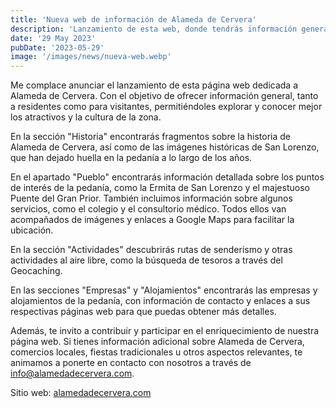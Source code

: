 ```yaml
---
title: 'Nueva web de información de Alameda de Cervera'
description: 'Lanzamiento de esta web, donde tendrás información general sobre Alameda de Cervera.'
date: '29 May 2023'
pubDate: '2023-05-29'
image: '/images/news/nueva-web.webp'
---
```


Me complace anunciar el lanzamiento de esta página web dedicada a Alameda de Cervera. Con el objetivo de ofrecer información general, tanto a residentes como para visitantes, permitiéndoles explorar y conocer mejor los atractivos y la cultura de la zona.

En la sección "Historia" encontrarás fragmentos sobre la historia de Alameda de Cervera, así como de las imágenes históricas de San Lorenzo, que han dejado huella en la pedanía a lo largo de los años.

En el apartado "Pueblo" encontrarás información detallada sobre los puntos de interés de la pedanía, como la Ermita de San Lorenzo y el majestuoso Puente del Gran Prior. También incluimos información sobre algunos servicios, como el colegio y el consultorio médico. Todos ellos van acompañados de imágenes y enlaces a Google Maps para facilitar la ubicación.

En la sección "Actividades" descubrirás rutas de senderismo y otras actividades al aire libre, como la búsqueda de tesoros a través del Geocaching.

En las secciones "Empresas" y "Alojamientos" encontrarás las empresas y alojamientos de la pedanía, con información de contacto y enlaces a sus respectivas páginas web para que puedas obtener más detalles.

Además, te invito a contribuir y participar en el enriquecimiento de nuestra página web. Si tienes información adicional sobre Alameda de Cervera, comercios locales, fiestas tradicionales u otros aspectos relevantes, te animamos a ponerte en contacto con nosotros a través de <a class="text-primary hover:text-secondary" href="mailto:info@alamedadecervera.com">info@alamedadecervera.com</a>.

Sitio web: <a class="text-primary hover:text-secondary" href="https://alamedadecervera.com">alamedadecervera.com</a>
